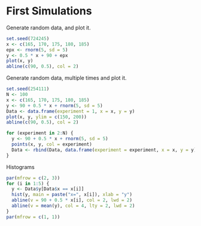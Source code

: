# First Simulations

Generate random data, and plot it.
```r
set.seed(724245)
x <- c(165, 170, 175, 180, 185)
epx <- rnorm(5, sd = 5)
y <- 0.5 * x + 90 + epx
plot(x, y)
abline(c(90, 0.5), col = 2)
```
Generate random data, multiple times and plot it.
```r
set.seed(254111)
N <- 100
x <- c(165, 170, 175, 180, 185)
y <- 90 + 0.5 * x + rnorm(5, sd = 5)
Data <- data.frame(experiment = 1, x = x, y = y)
plot(x, y, ylim = c(150, 200))
abline(c(90, 0.5), col = 2)

for (experiment in 2:N) {
  y <- 90 + 0.5 * x + rnorm(5, sd = 5)
  points(x, y, col = experiment)
  Data <- rbind(Data, data.frame(experiment = experiment, x = x, y = y))
}
```
Histograms
```r
par(mfrow = c(2, 3))
for (i in 1:5) {
  y <- Data$y[Data$x == x[i]]
  hist(y, main = paste("x=", x[i]), xlab = "y")
  abline(v = 90 + 0.5 * x[i], col = 2, lwd = 2)
  abline(v = mean(y), col = 4, lty = 2, lwd = 2)
}
par(mfrow = c(1, 1))
```
